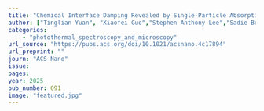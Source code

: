 ```yaml
---
title: "Chemical Interface Damping Revealed by Single-Particle Absorption Spectroscopy"
author: ["Tinglian Yuan", "Xiaofei Guo","Stephen Anthony Lee","Sadie Brasel","Amrita Chakraborty","David J. Masiello","Stephan Link"]
categories: 
    - "photothermal_spectroscopy_and_microscopy"
url_source: "https://pubs.acs.org/doi/10.1021/acsnano.4c17894"
url_preprint: ""
journ: "ACS Nano"
issue: 
pages: 
year: 2025
pub_number: 091
image: "featured.jpg"
---
```

